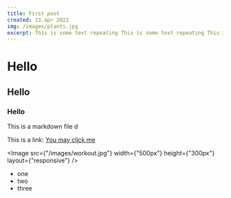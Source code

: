 ```yaml
---
title: First post
created: 13.apr 2022
img: /images/plants.jpg
excerpt: This is some text repeating This is some text repeating This is some text repeating This is some
---
```


# Hello

## Hello

### Hello

This is a markdown file
d

This is a link:
[You may click me](https://link-url-here.org)

<Image
  src={"/images/workout.jpg"}
  width={"500px"}
  height={"300px"}
  layout={"responsive"}
/>

- one
- two
- three
